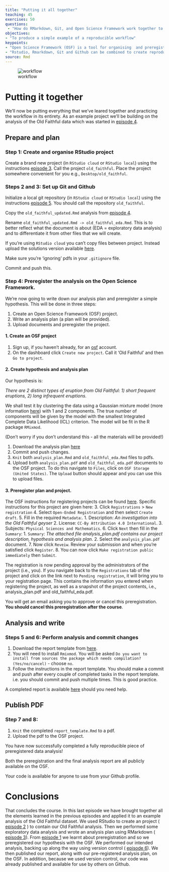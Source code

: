 ```yaml
---
title: "Putting it all together"
teaching: 45
exercises: 50
questions:
 - "How do RMarkdown, Git, and Open Science Framework work together to produce a reproducible data analysis?"
objectives: 
- "To produce a simple example of a reproducible workflow"
keypoints: 
- "Open Science Framework (OSF) is a tool for organising  and preregistering projects and sharing them on the web"
- "Rstudio, Rmarkdown, Git and Github can be combined to create reproducible data analysis workflow"
source: Rmd
---
```


![workflow](../fig/workflow.png)


# Putting it together

We'll now be putting everything that we've leared together and practicing the workflow in its entirety. 
As an example project we'll be building on the analysis of the Old Faithful data which was started
in  [episode 4]({{ page.root }}{% link _episodes/04-RMarkdown.md %}).

## Prepare and plan

### Step 1: Create and organise RStudio project

Create a brand new project (in `RStudio cloud` or `RStudio local`) using the instructions 
[episode 3]({{ page.root }}{% link _episodes/03-RStudio.md %}). Call the project `old_faithful`.
Place the project somewhere convenient for you e.g., `Desktop/old_faithful`. 


### Steps 2 and 3: Set up Git and Github

Initialize a local git repository (in `RStudio cloud` or `RStudio local`) using the instructions 
[episode 5]({{ page.root }}{% link _episodes/05-version-control-RStudio.md %}). You should call
the repository `old_faithful`. 

Copy the `old_faithful_updated.Rmd` analysis from [episode 4]({{ page.root }}{% link _episodes/04-RMarkdown.md %}). 

Rename `old_faithful_updated.Rmd -> old_faithful_eda.Rmd`. This is to better reflect what the 
document is about (EDA = exploratory data analysis) and to differentiate it from other files that we will create. 

If you're using `RStudio cloud` you can't copy files between project. Instead upload the solutions version available [here](https://gist.github.com/RobertArbon/51a6622ac67609e98fafc1f1b6b764ad). 

Make sure you're 'ignoring' pdfs in your `.gitignore` file. 

Commit and push this. 

### Step 4: Preregister the analysis on the Open Science Framework.

We're now going to write down our analysis plan and preregister a simple hypothesis. This will be 
done in three steps: 

1. Create  an Open Science Framework (OSF) project. 
2. Write an analysis plan (a plan will be provided). 
3. Upload documents and preregister the project. 

#### 1. Create an OSF project
1. Sign up, if you haven't already, for an [osf](osf.io) account. 
2. On the dashboard click `Create new project`. Call it 'Old Faithful' and then `Go to project`. 

#### 2. Create hypothesis and analysis plan
Our hypothesis is: 

*There are 2 distinct types of eruption from Old Faithful: 1) short frequent eruptions, 2) long infrequent eruptions.*

We shall test it by clustering the data using a Gaussian mixture model (more information [here](https://brilliant.org/wiki/gaussian-mixture-model/)) with 1 and 2 components. The true number of components will be given by the model with the smallest Integrated Complete Data Likelihood (ICL) criterion. The model will be fit in the R package `RMixmod`. 

(Don't worry if you don't understand this - all the materials will be provided!)

1. Download the analysis plan [here](https://gist.github.com/RobertArbon/a5e6758280082239ae71dfd68de365e9)
2. Commit and push changes. 
2. `Knit` both `analysis_plan.Rmd` and `old_faithful_eda.Rmd` files to pdfs. 
3. Upload both `analysis_plan.pdf` and `old_faithful_eda.pdf` documents  to the OSF project. To do this navigate to `Files`, click on `OSF Storage (United States)`. The `Upload` button should appear and you can use this to upload files.  



#### 3. Preregister plan and project. 
The OSF instructions for registering projects can be found [here](https://help.osf.io/hc/en-us/articles/360019930893). Specific instructions for this project are given here: 
3. Click `Registrations` > `New registration`
4. Select `Open-Ended Registration` and then select `Create draft`. 
5. Fill in the required `Metadata`:. 
    1. Description: *An investigation into the Old Faithful geyser*
    2. License: `CC-By Attribution 4.0 International`. 
    3. Subjects: `Physical Sciences and Mathematics`. 
6. Click `Next` then fill in the `Summary`:
    1. `Summary`: *The attached file analysis_plan.pdf contains our project description, hypothesis and analysis plan.* 
    2. Select the `analysis_plan.pdf` document.
7. Now click `Reveiw`. Review your submission and when you're satisfied click `Register`. 
8. You can now click `Make registration public immediately` then `Submit`. 

The registration is now pending approval by the administrators of the project (i.e., you). If you navigate back to the `Registrations` tab of the project and click on the link next to `Pending registration`, it will bring you to your registration page. This contains the information you entered when registering the project, as well as a snapshot of the project contents, i.e., analysis_plan.pdf and old_faithful_eda.pdf.

You will get an email asking you to approve or cancel this preregistration. **You should cancel this preregistration after the course**.  

## Analysis and write

### Steps 5 and 6: Perform analysis and commit changes

1. Download the report template from [here](https://gist.github.com/RobertArbon/a0a9b71600c713db0f5b31b8712eb3b2). 
2. You will need to install `Rmixmod`. You will be asked `Do you want to install from sources the package which needs compilation? (Yes/no/cancel)` - choose `no`. 
2. Follow the instructions in the report template.  You should make a commit and push after every couple of completed tasks in the report template. i.e. you should commit and push multiple times. This is good practice. 

A completed report is available [here](https://gist.github.com/RobertArbon/491ab16f9fa81b9056fbc5614a6db880) should you need help. 

## Publish PDF

### Step 7 and 8:
1. `Knit` the completed `report_template.Rmd` to a pdf. 
2. Upload the pdf to the OSF project. 

You have now successfully completed a fully reproducible piece of preregistered data analysis!

Both the preregistration and the final analysis report are all publicly available on the OSF. 

Your code is available for anyone to use from your Github profile. 

# Conclusions

That concludes the course. In this last episode we have brought together all the elements learned in the previous episodes and applied it to an example analysis of the Old Faithful dataset. We used RStudio to create an project ( [episode 2]({{ page.root }}{% link _episodes/03-RStudio.md %}) ) to contain our Old Faithful analysis. Then we performed some exploratory data analysis and wrote an analysis plan using RMarkdown ( [episode 3]({{ page.root }}{% link _episodes/04-RMarkdown.md %})). From [episode 1]({{ page.root }}{% link _episodes/01-core-concepts.md %}) we learnt about preregistration and so we preregistered our hypothesis with the OSF. We performed our intended analysis, backing up along the way using version control ( [episode 6]({{ page.root }}{% link _episodes/05-version-control-RStudio.md %})). We then published our report, along with our pre-registered analysis plan, on the OSF. In addition, because we used version control, our code was already published and available for use by others on Github.  






<!-- ## OSF features -->
<!-- The [Open Science Framework (OSF)](osf.io) is a great tool for sharing your work.  -->

<!-- > ## Sign up to the OSF -->
<!-- > Please go to [osf.io](https://osf.io/) and create an OSF account if you haven't already done so! -->
<!-- {: .challenge} -->

<!-- The key features that make it so useful for the purposes of reproducible workflows are:  -->

<!-- 1. **Storage**: it can store an unlimited amount of files, including raw data files,  -->
<!-- accessibly and securely. Even if the Centre for Open Science (the owner of the OSF) go bust,  -->
<!-- they have a fund to maintain the storage.  -->
<!-- 2. **Preregistrations**: You can create an analysis plan and preregister it with the OSF.   -->
<!-- 3. **Preprints**: OSF powers and integrates with many different pre-print servers.  -->
<!-- 3. **Search functions**: Your profile links to all your projects and there is a search function which  -->
<!-- makes your and other people's research findable.  -->
<!-- 3. **Add-ons**: You can link different types of services to an OSF project:  -->
<!--   * 3rd party storage: You can make a specific folder from Google Drive, Dropbox etc. available to  -->
<!--   an OSF project, allowing you to share files without any extra work.  -->
<!--   * References: link a folder from Zotero or Mendeley to share references.  -->
<!--   * Version control: You can also link Github or Gitlab to a project to share code.  -->

<!-- The supporting documentation is excellent and can be found [here](https://help.osf.io/hc/en-us);  -->
<!-- there is also guides to best practice in open science research practices which can be found  -->
<!-- [here](https://help.osf.io/hc/en-us/categories/360001530634-Best-Practices).  -->

<!-- ## OSF Projects -->
<!-- The basic unit of organisation in the OSF Project. Below is a screen shot of a project we have  -->
<!-- called 'Fun New Project'. Each part is described below.  -->

<!-- ![osf project](../fig/osf_project.png) -->

<!-- 1. The title of the project. This can be changed at any time.  -->
<!-- 2. Metadata for the project: list of contributors, a short description, categorisation, license  -->
<!-- timestamps.  -->
<!-- 3. A wiki that can be used to give further description for the project.   -->
<!-- 5. A file browser for the project. This will include any linked storage (e.g. Google Drive) or  -->
<!-- Github repository.  -->
<!-- 4. A citation for the project in any style you like (from a drop down menu).  -->
<!-- 5. A self-contained *component* of the project. Components are just nested projects, i.e.  -->
<!-- they are exactly the same as a project.  -->
<!-- 6. Tags for increasing findability.  -->
<!-- 8. A public feed of updates to the project. You can subscribe to these if you're a contributor.  -->
<!-- 9. Menu bar for extra functionality:  -->
<!--     1. **Files**: a page dedicated to managing your files.  -->
<!--     2. **Wiki**: another link to the wiki editing page.  -->
<!--     3. **Analytics**: see how many times your project has been accessed or your work downloaded.  -->
<!--     5. **Registrations**:  Make a preregistration or view an existing preregistered plan.  -->
<!--     5. **Contributors**: Manage the contributors to the project.  -->
<!--     6. **Add-ons**: configure your add-ons and integrations such as Google Drive and Github.  -->
<!--     7. **Settings**: Miscellaneous settings for the project, e.g. title, email notifications, metadata.  -->

<!-- > ## Create OSF project -->
<!-- > Click on the `Create new project` (see the image below) and create a new project.  -->
<!-- > Call it `ROAR Workshop`. -->
<!-- > ![osf](../fig/osf_dashboard.png) -->
<!-- {: .challenge} -->

<!-- # Work flow -->
<!-- To summarise, our suggested workflow is the following (a detailed explanation is below). Many of  -->
<!-- these steps you should have already done in this workshop. We present it like this so that you have  -->
<!-- a guide for future projects.  -->

<!-- ![workflow](../fig/workflow.png) -->

<!-- ## Steps 1 and 2 -->
<!-- From episode 2 you should have already created an RStudio project called `roar_workshop` and  -->
<!-- initialized it as a `git` repository with a `.gitignore` file that ignores standard `R` and `RStudio` -->
<!-- files. If you haven't done this, navigate to  -->
<!-- [episode 2]({{ page.root }}{% link _episodes/04-RMarkdown.md %}) and follow the instructions there.  -->

<!-- ## Step 3 -->
<!-- > ## Create directory structure -->
<!-- > Using the `Files` pane in `RStudio` create the following file structure. You should already have -->
<!-- > the `test.R` and `test.Rmd` files from episode 2.   -->
<!-- > ~~~ -->
<!-- > roar_workshop\ -->
<!-- >    data\ -->
<!-- >    output\ -->
<!-- >    images\ -->
<!-- >    test.R -->
<!-- >    test.Rmd -->
<!-- > ~~~ -->
<!-- > {: .source } -->
<!-- {: .challenge} -->

<!-- * The `data` folder should contain the data you'll be using.  -->
<!-- * `output` can be used for any results tables (dataframes), model objects, etc. that you create -->
<!-- * `images` can be used to store copies of images that you might need to keep separate (e.g. for  -->
<!-- publication) -->

<!-- ## Step 4  -->
<!-- You should now link the local repository you've created to a new remote repository on Github. To make things easier you can set up SSH access to Github. This isn't necessary but if you do this you won't have to sign in when using Github from your computer. -->

<!-- Thanks to [Happy Git with R](https://happygitwithr.com/) for the instructions.  -->

<!-- > ## Optional: Set up SSH keys -->
<!-- > Follow the instructions on the Github website [here](https://help.github.com/en/enterprise/2.15/user/articles/adding-a-new-ssh-key-to-your-github-account) to set up your SSH key.  -->
<!-- {: .challenge} -->

<!-- > ## Linking local and remote repositories -->
<!-- > 1. Go to https://github.com and make sure you are logged in. -->
<!-- > 2. Click the green `New repository` button. Or, if you are on your own profile page, click on `Repositories`, then click the green “New” button. -->
<!-- > 3. Call the repository 'roar_workshop' -->
<!-- > 4. DO NOT initialize this repository with a README. -->
<!-- > 5. Click the big green button `Create repository.` -->
<!-- > 6. Copy the SSH clone URL to your clipboard via the green `Clone or Download` button. If the link starts with `https` then click the `Use SSH` button in the top right hand corner.  -->
<!-- > 7. Get back to RStudio.  -->
<!-- > 7. Click on the “two purple boxes and a white square” in the Git pane. Click `Add remote`. `Remote Name` should be `origin` (this is the usual name for it); `Remote URL`: paste the url from Github.  -->
<!-- > 8. We should be back in the `New Branch` dialog I assume you’re on the master branch want it to track master on GitHub. Enter master as the branch name and make sure `Sync branch with remote` is checked. Click `Create` (yes, even though the branch already exists). In the next dialog, choose `overwrite`. -->
<!-- {: .challenge} -->


<!-- ## Step 5 -->
<!-- You should have created an OSF project. If you haven't, do this now (see above exercise). You should  -->
<!-- now link Github the github repo as an add-on:  -->

<!-- > ## Link Github to OSF project -->
<!-- > In the `ROAR Workshop` project select the `Add-ons` menu item.  -->
<!-- > Find the `GitHub` add-on from the list.  -->
<!-- > Click the `Confirm` button after reading the Terms.  -->
<!-- > Navigate to the `Configure Add-ons` box at the bottom and click `Import from Profile`.  -->
<!-- > Link your account by following the instructions -->
<!-- > Find your `raor_workshop` repository and click `Save`.  -->
<!-- {: .challenge} -->

<!-- ## Step 6 and 7 -->

<!-- > ## Data analysis! -->
<!-- > you should now create an RMarkdown document called `old_faithful.Rmd` and do some exploratory  -->
<!-- > analysis on the `datasets::faithful` dataframe. After you made some changes to this (even just a  -->
<!-- > few lines) `git add ...` and `git commit ...` (with a message!) and then `git push ...`. You should  -->
<!-- > see this changes appear on the Github repository.  -->
<!-- {: .challenge} -->

<!-- Keep adding analysis and adding/committing/pushing. Try and make a story out of the data. An example  -->
<!-- can be found [here](https://gist.github.com/RobertArbon/6789faa0a207648bc09b2aac982f6e0a).  -->

<!-- ## Step 8  -->
<!-- When you're happy with your analysis. `knit` it to either `html_document` or a `word_document` by  -->
<!-- adjusting the `output` variable in the front matter and pressing `knit` button.  -->
<!-- You should then upload the html or Word document to the OSF project.  -->









